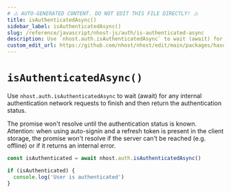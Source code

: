 ```yaml
---
# ⚠️ AUTO-GENERATED CONTENT. DO NOT EDIT THIS FILE DIRECTLY! ⚠️
title: isAuthenticatedAsync()
sidebar_label: isAuthenticatedAsync()
slug: /reference/javascript/nhost-js/auth/is-authenticated-async
description: Use `nhost.auth.isAuthenticatedAsync` to wait (await) for any internal authentication network requests to finish and then return the authentication status.
custom_edit_url: https://github.com/nhost/nhost/edit/main/packages/hasura-auth-js/src/hasura-auth-client.ts#L505
---
```


# `isAuthenticatedAsync()`

Use `nhost.auth.isAuthenticatedAsync` to wait (await) for any internal authentication network requests to finish and then return the authentication status.

The promise won't resolve until the authentication status is known.
Attention: when using auto-signin and a refresh token is present in the client storage, the promise won't resolve if the server can't be reached (e.g. offline) or if it returns an internal error.

```ts
const isAuthenticated = await nhost.auth.isAuthenticatedAsync()

if (isAuthenticated) {
  console.log('User is authenticated')
}
```
